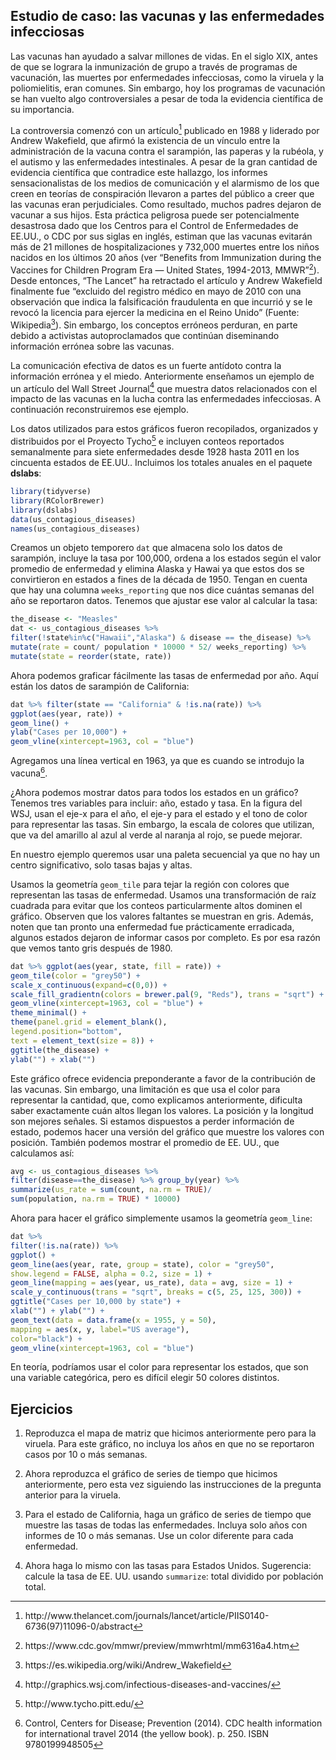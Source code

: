 ## Estudio de caso: las vacunas y las enfermedades infecciosas {#vaccines}

Las vacunas han ayudado a salvar millones de vidas. En el siglo XIX, antes de que se lograra la inmunización de grupo a través de programas de vacunación, las muertes por enfermedades infecciosas, como la viruela y la poliomielitis, eran comunes. Sin embargo, hoy los programas de vacunación se han vuelto algo controversiales a pesar de toda la evidencia científica de su importancia.

La controversia comenzó con un artículo^[http://www.thelancet.com/journals/lancet/article/PIIS0140-6736(97)11096-0/abstract] publicado en 1988 y liderado por Andrew Wakefield, que afirmó la existencia de un vínculo entre la administración de la vacuna contra el sarampión, las paperas y la rubéola, y el autismo y las enfermedades intestinales.
A pesar de la gran cantidad de evidencia científica que contradice este hallazgo, los informes sensacionalistas de los medios de comunicación y el alarmismo de los que creen en teorías de conspiración llevaron a partes del público a creer que las vacunas eran perjudiciales. Como resultado, muchos padres dejaron de vacunar a sus hijos. Esta práctica peligrosa puede ser potencialmente desastrosa dado que los Centros para el Control de Enfermedades de EE.UU., o CDC por sus siglas en inglés, estiman que las vacunas evitarán más de 21 millones de hospitalizaciones y 732,000 muertes entre los niños nacidos en los últimos 20 años (ver "Benefits from Immunization during the Vaccines for Children Program Era — United States, 1994-2013, MMWR"^[https://www.cdc.gov/mmwr/preview/mmwrhtml/mm6316a4.htm]).
Desde entonces, "The Lancet" ha retractado el artículo y Andrew Wakefield finalmente fue "excluido del registro médico en mayo de 2010 con una observación que indica la falsificación fraudulenta en que incurrió y se le revocó la licencia para ejercer la medicina en el Reino Unido"
(Fuente: Wikipedia^[https://es.wikipedia.org/wiki/Andrew_Wakefield]). Sin embargo, los conceptos erróneos perduran, en parte debido a activistas autoproclamados que continúan diseminando información errónea sobre las vacunas.

La comunicación efectiva de datos es un fuerte antídoto contra la información errónea y el miedo. Anteriormente enseñamos un ejemplo de un artículo del Wall Street Journal^[http://graphics.wsj.com/infectious-diseases-and-vaccines/] que muestra datos relacionados con el impacto de las vacunas en la lucha contra las enfermedades infecciosas. A continuación reconstruiremos ese ejemplo.

Los datos utilizados para estos gráficos fueron recopilados, organizados y distribuidos por el Proyecto Tycho^[http://www.tycho.pitt.edu/] e incluyen conteos reportados semanalmente para siete enfermedades desde 1928 hasta 2011 en los cincuenta estados de EE.UU.. Incluimos los totales anuales en el paquete __dslabs__:

```r
library(tidyverse)
library(RColorBrewer)
library(dslabs)
data(us_contagious_diseases)
names(us_contagious_diseases)
```

Creamos un objeto temporero `dat` que almacena solo los datos de sarampión, incluye la tasa por 100,000, ordena a los estados según el valor promedio de enfermedad y elimina Alaska y Hawai ya que estos dos se convirtieron en estados a fines de la década de 1950. Tengan en cuenta que hay una columna `weeks_reporting` que nos dice cuántas semanas del año se reportaron datos. Tenemos que ajustar ese valor al calcular la tasa:

```r
the_disease <- "Measles"
dat <- us_contagious_diseases %>%
filter(!state%in%c("Hawaii","Alaska") & disease == the_disease) %>%
mutate(rate = count/ population * 10000 * 52/ weeks_reporting) %>%
mutate(state = reorder(state, rate))
```

Ahora podemos graficar fácilmente las tasas de enfermedad por año. Aquí están los datos de sarampión de California:

```r
dat %>% filter(state == "California" & !is.na(rate)) %>%
ggplot(aes(year, rate)) +
geom_line() +
ylab("Cases per 10,000") +
geom_vline(xintercept=1963, col = "blue")
```

Agregamos una línea vertical en 1963, ya que es cuando se introdujo la vacuna^[Control, Centers for Disease; Prevention (2014). CDC health information for international travel 2014 (the yellow book). p. 250. ISBN 9780199948505].

¿Ahora podemos mostrar datos para todos los estados en un gráfico? Tenemos tres variables para incluir: año, estado y tasa. En la figura del WSJ, usan el eje-x para el año, el eje-y para el estado y el tono de color para representar las tasas. Sin embargo, la escala de colores que utilizan, que va del amarillo al azul al verde al naranja al rojo, se puede mejorar.

En nuestro ejemplo queremos usar una paleta secuencial ya que no hay un centro significativo, solo tasas bajas y altas.

Usamos la geometría `geom_tile` para tejar la región con colores que representan las tasas de enfermedad. Usamos una transformación de raíz cuadrada para evitar que los conteos particularmente altos dominen el gráfico. Observen que los valores faltantes se muestran en gris. Además, noten que tan pronto una enfermedad fue prácticamente erradicada, algunos estados dejaron de informar casos por completo. Es por esa razón que vemos tanto gris después de 1980.

```r
dat %>% ggplot(aes(year, state, fill = rate)) +
geom_tile(color = "grey50") +
scale_x_continuous(expand=c(0,0)) +
scale_fill_gradientn(colors = brewer.pal(9, "Reds"), trans = "sqrt") +
geom_vline(xintercept=1963, col = "blue") +
theme_minimal() +
theme(panel.grid = element_blank(),
legend.position="bottom",
text = element_text(size = 8)) +
ggtitle(the_disease) +
ylab("") + xlab("")
```

Este gráfico ofrece evidencia preponderante a favor de la contribución de las vacunas. Sin embargo, una limitación es que usa el color para representar la cantidad, que, como explicamos anteriormente, dificulta saber exactamente cuán altos llegan los valores. La posición y la longitud son mejores señales. Si estamos dispuestos a perder información de estado, podemos hacer una versión del gráfico que muestre los valores con posición. También podemos mostrar el promedio de EE. UU., que calculamos así:

```r
avg <- us_contagious_diseases %>%
filter(disease==the_disease) %>% group_by(year) %>%
summarize(us_rate = sum(count, na.rm = TRUE)/
sum(population, na.rm = TRUE) * 10000)
```

Ahora para hacer el gráfico simplemente usamos la geometría `geom_line`:
```r
dat %>%
filter(!is.na(rate)) %>%
ggplot() +
geom_line(aes(year, rate, group = state), color = "grey50",
show.legend = FALSE, alpha = 0.2, size = 1) +
geom_line(mapping = aes(year, us_rate), data = avg, size = 1) +
scale_y_continuous(trans = "sqrt", breaks = c(5, 25, 125, 300)) +
ggtitle("Cases per 10,000 by state") +
xlab("") + ylab("") +
geom_text(data = data.frame(x = 1955, y = 50),
mapping = aes(x, y, label="US average"),
color="black") +
geom_vline(xintercept=1963, col = "blue")
```

En teoría, podríamos usar el color para representar los estados, que son una variable categórica, pero es difícil elegir 50 colores distintos.

## Ejercicios


1. Reproduzca el mapa de matriz que hicimos anteriormente pero para la viruela. Para este gráfico, no incluya los años en que no se reportaron casos por 10 o más semanas.

2. Ahora reproduzca el gráfico de series de tiempo que hicimos anteriormente, pero esta vez siguiendo las instrucciones de la pregunta anterior para la viruela.

3. Para el estado de California, haga un gráfico de series de tiempo que muestre las tasas de todas las enfermedades. Incluya solo años con informes de 10 o más semanas. Use un color diferente para cada enfermedad.

4. Ahora haga lo mismo con las tasas para Estados Unidos. Sugerencia: calcule la tasa de EE. UU. usando `summarize`: total dividido por población total.

